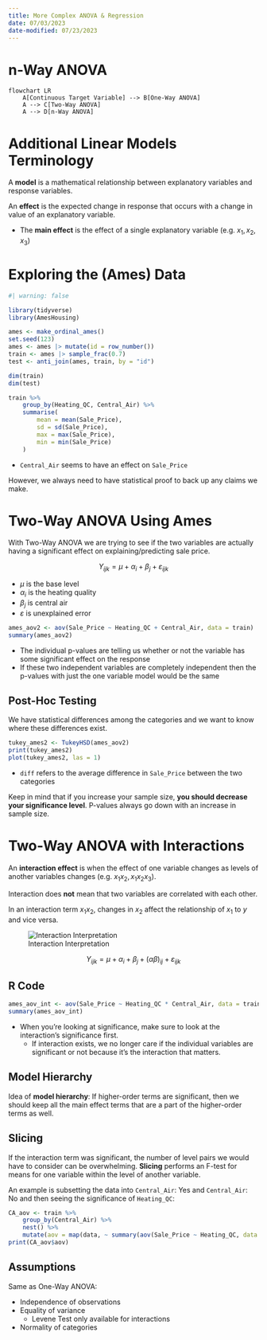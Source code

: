 ```yaml
---
title: More Complex ANOVA & Regression
date: 07/03/2023
date-modified: 07/23/2023
---
```


# n-Way ANOVA

```mermaid
flowchart LR
    A[Continuous Target Variable] --> B[One-Way ANOVA]
    A --> C[Two-Way ANOVA]
    A --> D[n-Way ANOVA]
```

# Additional Linear Models Terminology

A **model** is a mathematical relationship between explanatory variables and response variables.

An **effect** is the expected change in response that occurs with a change in value of an explanatory variable.

-   The **main effect** is the effect of a single explanatory variable (e.g. $x_1, x_2, x_3$)

# Exploring the (Ames) Data

```r
#| warning: false 

library(tidyverse)
library(AmesHousing)

ames <- make_ordinal_ames()
set.seed(123)
ames <- ames |> mutate(id = row_number())
train <- ames |> sample_frac(0.7)
test <- anti_join(ames, train, by = "id")

dim(train)
dim(test)
```

```r
train %>%
    group_by(Heating_QC, Central_Air) %>%
    summarise(
        mean = mean(Sale_Price),
        sd = sd(Sale_Price),
        max = max(Sale_Price),
        min = min(Sale_Price)
    )
```

-   `Central_Air` seems to have an effect on `Sale_Price`

However, we always need to have statistical proof to back up any claims we make.

# Two-Way ANOVA Using Ames

With Two-Way ANOVA we are trying to see if the two variables are actually having a significant effect on explaining/predicting sale price.

$$
Y_{ijk} = \mu + \alpha_i + \beta_j + \varepsilon_{ijk}
$$

-   $\mu$ is the base level
-   $\alpha_i$ is the heating quality
-   $\beta_j$ is central air
-   $\varepsilon$ is unexplained error

```r
ames_aov2 <- aov(Sale_Price ~ Heating_QC + Central_Air, data = train)
summary(ames_aov2)
```

-   The individual p-values are telling us whether or not the variable has some significant effect on the response
-   If these two independent variables are completely independent then the p-values with just the one variable model would be the same

## Post-Hoc Testing

We have statistical differences among the categories and we want to know where these differences exist.

```r
tukey_ames2 <- TukeyHSD(ames_aov2)
print(tukey_ames2)
plot(tukey_ames2, las = 1)
```

-   `diff` refers to the average difference in `Sale_Price` between the two categories

Keep in mind that if you increase your sample size, **you should decrease your significance level**. P-values always go down with an increase in sample size.

# Two-Way ANOVA with Interactions

An **interaction effect** is when the effect of one variable changes as levels of another variables changes (e.g. $x_1x_2, x_1x_2x_3$).

Interaction does **not** mean that two variables are correlated with each other.

In an interaction term $x_1x_2$, changes in $x_2$ affect the relationship of $x_1$ to $y$ and vice versa.

![Interaction Interpretation](images/interactions_interpretation.png)

$$
Y_{ijk} = \mu + \alpha_i + \beta_j + (\alpha\beta)_{ij} + \varepsilon_{ijk}
$$

## R Code

```r
ames_aov_int <- aov(Sale_Price ~ Heating_QC * Central_Air, data = train)
summary(ames_aov_int)
```

-   When you're looking at significance, make sure to look at the interaction's significance first.
    -   If interaction exists, we no longer care if the individual variables are significant or not because it's the interaction that matters.

## Model Hierarchy

Idea of **model hierarchy**: If higher-order terms are significant, then we should keep all the main effect terms that are a part of the higher-order terms as well.

## Slicing

If the interaction term was significant, the number of level pairs we would have to consider can be overwhelming. **Slicing** performs an F-test for means for one variable within the level of another variable.

An example is subsetting the data into `Central_Air`: Yes and `Central_Air`: No and then seeing the significance of `Heating_QC`:

```r
CA_aov <- train %>%
    group_by(Central_Air) %>%
    nest() %>%
    mutate(aov = map(data, ~ summary(aov(Sale_Price ~ Heating_QC, data = .x))))
print(CA_aov$aov)
```

## Assumptions

Same as One-Way ANOVA:

-   Independence of observations
-   Equality of variance
    -   Levene Test only available for interactions
-   Normality of categories
